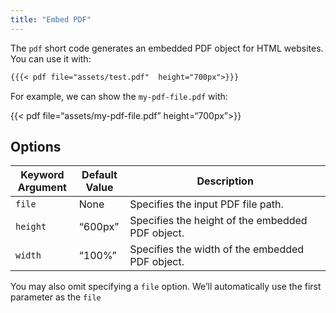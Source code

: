 ```yaml
---
title: "Embed PDF"
---
```


The `pdf` short code generates an embedded PDF object for HTML websites. You can use it with:

```markdown
{{{< pdf file="assets/test.pdf"  height="700px">}}}
```

For example, we can show the `my-pdf-file.pdf` with:

{{< pdf file="assets/my-pdf-file.pdf" height="700px">}}

## Options

| Keyword Argument | Default Value | Description                                              |
|-------------------|---------------|----------------------------------------------------------|
| `file`            | None          | Specifies the input PDF file path.                       |
| `height`          | "600px"       | Specifies the height of the embedded PDF object.         |
| `width`           | "100%"        | Specifies the width of the embedded PDF object.          |

You may also omit specifying a `file` option. We'll automatically use the first parameter as the `file`